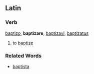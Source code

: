 ==Latin==
===Verb===
[[baptizo]], '''baptizare''', [[baptizavi]], [[baptizatus]]

#to [[baptize]]
===Related Words===
*[[baptista]]